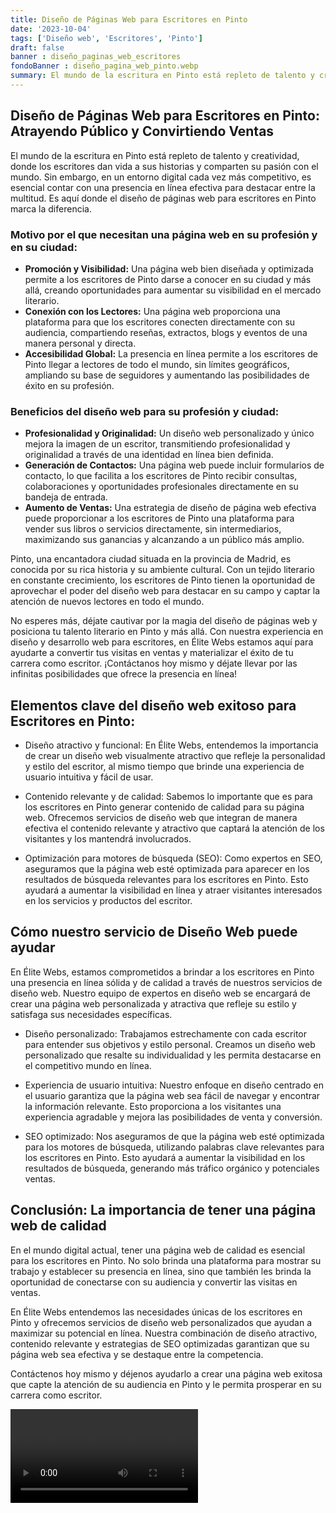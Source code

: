 ```yaml
---
title: Diseño de Páginas Web para Escritores en Pinto
date: '2023-10-04'
tags: ['Diseño web', 'Escritores', 'Pinto']
draft: false
banner : diseño_paginas_web_escritores
fondoBanner : diseño_pagina_web_pinto.webp
summary: El mundo de la escritura en Pinto está repleto de talento y creatividad, donde los escritores dan vida a sus historias y comparten su pasión con el mundo. Sin embargo, en un entorno digital cada vez más competitivo, es esencial contar con una presencia en línea efectiva para destacar entre la multitud. Es aquí donde el diseño de páginas web para escritores en Pinto marca la diferencia.
---
```


## Diseño de Páginas Web para Escritores en Pinto: Atrayendo Público y Convirtiendo Ventas

El mundo de la escritura en Pinto está repleto de talento y creatividad, donde los escritores dan vida a sus historias y comparten su pasión con el mundo. Sin embargo, en un entorno digital cada vez más competitivo, es esencial contar con una presencia en línea efectiva para destacar entre la multitud. Es aquí donde el diseño de páginas web para escritores en Pinto marca la diferencia.

### Motivo por el que necesitan una página web en su profesión y en su ciudad:
* **Promoción y Visibilidad:** Una página web bien diseñada y optimizada permite a los escritores de Pinto darse a conocer en su ciudad y más allá, creando oportunidades para aumentar su visibilidad en el mercado literario.
* **Conexión con los Lectores:** Una página web proporciona una plataforma para que los escritores conecten directamente con su audiencia, compartiendo reseñas, extractos, blogs y eventos de una manera personal y directa.
* **Accesibilidad Global:** La presencia en línea permite a los escritores de Pinto llegar a lectores de todo el mundo, sin límites geográficos, ampliando su base de seguidores y aumentando las posibilidades de éxito en su profesión.

### Beneficios del diseño web para su profesión y ciudad:
* **Profesionalidad y Originalidad:** Un diseño web personalizado y único mejora la imagen de un escritor, transmitiendo profesionalidad y originalidad a través de una identidad en línea bien definida.
* **Generación de Contactos:** Una página web puede incluir formularios de contacto, lo que facilita a los escritores de Pinto recibir consultas, colaboraciones y oportunidades profesionales directamente en su bandeja de entrada.
* **Aumento de Ventas:** Una estrategia de diseño de página web efectiva puede proporcionar a los escritores de Pinto una plataforma para vender sus libros o servicios directamente, sin intermediarios, maximizando sus ganancias y alcanzando a un público más amplio.

Pinto, una encantadora ciudad situada en la provincia de Madrid, es conocida por su rica historia y su ambiente cultural. Con un tejido literario en constante crecimiento, los escritores de Pinto tienen la oportunidad de aprovechar el poder del diseño web para destacar en su campo y captar la atención de nuevos lectores en todo el mundo.

No esperes más, déjate cautivar por la magia del diseño de páginas web y posiciona tu talento literario en Pinto y más allá. Con nuestra experiencia en diseño y desarrollo web para escritores, en Élite Webs estamos aquí para ayudarte a convertir tus visitas en ventas y materializar el éxito de tu carrera como escritor. ¡Contáctanos hoy mismo y déjate llevar por las infinitas posibilidades que ofrece la presencia en línea!

<GifSeo />

<Cta />

## Elementos clave del diseño web exitoso para Escritores en Pinto:

- Diseño atractivo y funcional: En Élite Webs, entendemos la importancia de crear un diseño web visualmente atractivo que refleje la personalidad y estilo del escritor, al mismo tiempo que brinde una experiencia de usuario intuitiva y fácil de usar.

- Contenido relevante y de calidad: Sabemos lo importante que es para los escritores en Pinto generar contenido de calidad para su página web. Ofrecemos servicios de diseño web que integran de manera efectiva el contenido relevante y atractivo que captará la atención de los visitantes y los mantendrá involucrados.

- Optimización para motores de búsqueda (SEO): Como expertos en SEO, aseguramos que la página web esté optimizada para aparecer en los resultados de búsqueda relevantes para los escritores en Pinto. Esto ayudará a aumentar la visibilidad en línea y atraer visitantes interesados en los servicios y productos del escritor.

## Cómo nuestro servicio de Diseño Web puede ayudar

En Élite Webs, estamos comprometidos a brindar a los escritores en Pinto una presencia en línea sólida y de calidad a través de nuestros servicios de diseño web. Nuestro equipo de expertos en diseño web se encargará de crear una página web personalizada y atractiva que refleje su estilo y satisfaga sus necesidades específicas.

- Diseño personalizado: Trabajamos estrechamente con cada escritor para entender sus objetivos y estilo personal. Creamos un diseño web personalizado que resalte su individualidad y les permita destacarse en el competitivo mundo en línea.

- Experiencia de usuario intuitiva: Nuestro enfoque en diseño centrado en el usuario garantiza que la página web sea fácil de navegar y encontrar la información relevante. Esto proporciona a los visitantes una experiencia agradable y mejora las posibilidades de venta y conversión.

- SEO optimizado: Nos aseguramos de que la página web esté optimizada para los motores de búsqueda, utilizando palabras clave relevantes para los escritores en Pinto. Esto ayudará a aumentar la visibilidad en los resultados de búsqueda, generando más tráfico orgánico y potenciales ventas.

## Conclusión: La importancia de tener una página web de calidad

En el mundo digital actual, tener una página web de calidad es esencial para los escritores en Pinto. No solo brinda una plataforma para mostrar su trabajo y establecer su presencia en línea, sino que también les brinda la oportunidad de conectarse con su audiencia y convertir las visitas en ventas.

En Élite Webs entendemos las necesidades únicas de los escritores en Pinto y ofrecemos servicios de diseño web personalizados que ayudan a maximizar su potencial en línea. Nuestra combinación de diseño atractivo, contenido relevante y estrategias de SEO optimizadas garantizan que su página web sea efectiva y se destaque entre la competencia.

Contáctenos hoy mismo y déjenos ayudarlo a crear una página web exitosa que capte la atención de su audiencia en Pinto y le permita prosperar en su carrera como escritor.

<Video />

<CtaBot job='Escritores' city='Pinto'/>

<Gmaps query='Pinto+españa+maps' />